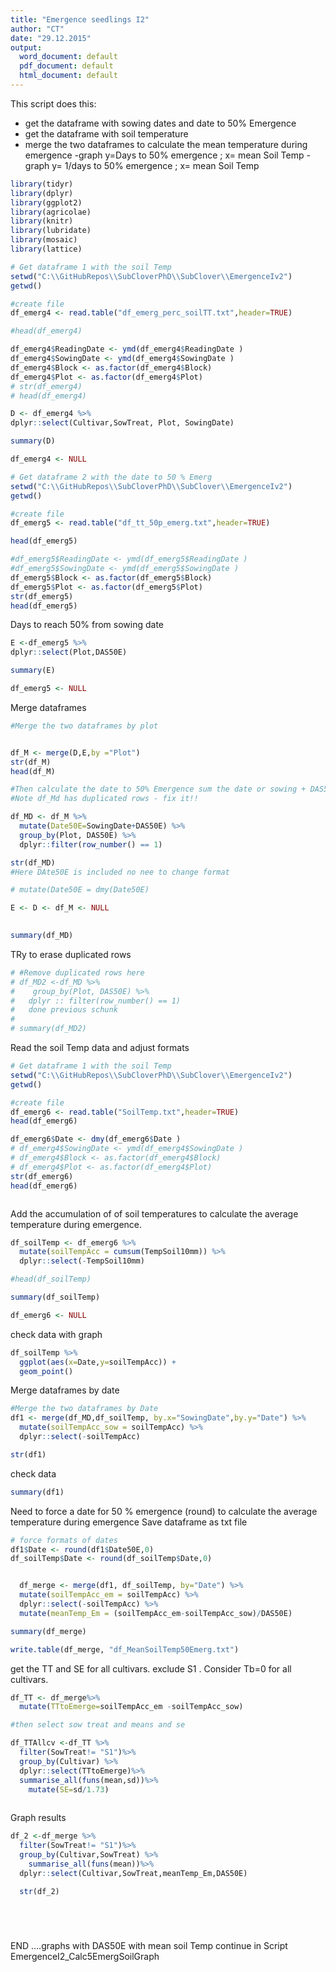 ```yaml
---
title: "Emergence seedlings I2"
author: "CT"
date: "29.12.2015"
output: 
  word_document: default
  pdf_document: default
  html_document: default
---
```


This script does this:

- get the dataframe with sowing dates and date to 50% Emergence  
- get the dataframe with soil temperature 
- merge the two dataframes to calculate the mean temperature during emergence 
-graph y=Days to 50% emergence ; x= mean Soil Temp
-graph y= 1/days to 50% emergence ; x= mean Soil Temp


```r
library(tidyr)
library(dplyr)
library(ggplot2)
library(agricolae)
library(knitr)
library(lubridate)
library(mosaic)
library(lattice)
```


```r
# Get dataframe 1 with the soil Temp 
setwd("C:\\GitHubRepos\\SubCloverPhD\\SubClover\\EmergenceIv2")
getwd()

#create file
df_emerg4 <- read.table("df_emerg_perc_soilTT.txt",header=TRUE)

#head(df_emerg4)

df_emerg4$ReadingDate <- ymd(df_emerg4$ReadingDate )
df_emerg4$SowingDate <- ymd(df_emerg4$SowingDate )
df_emerg4$Block <- as.factor(df_emerg4$Block)
df_emerg4$Plot <- as.factor(df_emerg4$Plot)
# str(df_emerg4)
# head(df_emerg4)

D <- df_emerg4 %>%
dplyr::select(Cultivar,SowTreat, Plot, SowingDate)

summary(D)

df_emerg4 <- NULL

```


```r

# Get dataframe 2 with the date to 50 % Emerg
setwd("C:\\GitHubRepos\\SubCloverPhD\\SubClover\\EmergenceIv2")
getwd()

#create file
df_emerg5 <- read.table("df_tt_50p_emerg.txt",header=TRUE)

head(df_emerg5)

#df_emerg5$ReadingDate <- ymd(df_emerg5$ReadingDate )
#df_emerg5$SowingDate <- ymd(df_emerg5$SowingDate )
df_emerg5$Block <- as.factor(df_emerg5$Block)
df_emerg5$Plot <- as.factor(df_emerg5$Plot)
str(df_emerg5)
head(df_emerg5)


```
Days to reach 50% from sowing date

```r

E <-df_emerg5 %>%
dplyr::select(Plot,DAS50E)

summary(E)

df_emerg5 <- NULL

```

Merge dataframes 

```r

#Merge the two dataframes by plot


df_M <- merge(D,E,by ="Plot")
str(df_M)
head(df_M)

#Then calculate the date to 50% Emergence sum the date or sowing + DAS50E
#Note df_Md has duplicated rows - fix it!! 

df_MD <- df_M %>%
  mutate(Date50E=SowingDate+DAS50E) %>%
  group_by(Plot, DAS50E) %>% 
  dplyr::filter(row_number() == 1)

str(df_MD)
#Here DAte50E is included no nee to change format 

# mutate(Date50E = dmy(Date50E)

E <- D <- df_M <- NULL
         
```


```r
summary(df_MD)
```

TRy to erase duplicated rows 

```r

# #Remove duplicated rows here 
# df_MD2 <-df_MD %>%
#    group_by(Plot, DAS50E) %>% 
#   dplyr :: filter(row_number() == 1)
#   done previous schunk
#   
# summary(df_MD2)


```

Read the soil Temp data and adjust formats 

```r

# Get dataframe 1 with the soil Temp 
setwd("C:\\GitHubRepos\\SubCloverPhD\\SubClover\\EmergenceIv2")
getwd()

#create file
df_emerg6 <- read.table("SoilTemp.txt",header=TRUE)
head(df_emerg6)

df_emerg6$Date <- dmy(df_emerg6$Date )
# df_emerg4$SowingDate <- ymd(df_emerg4$SowingDate )
# df_emerg4$Block <- as.factor(df_emerg4$Block)
# df_emerg4$Plot <- as.factor(df_emerg4$Plot)
str(df_emerg6)
head(df_emerg6)



```

Add the accumulation of of soil temperatures to calculate the average temperature during emergence. 
```r
df_soilTemp <- df_emerg6 %>%
  mutate(soilTempAcc = cumsum(TempSoil10mm)) %>%
  dplyr::select(-TempSoil10mm)

#head(df_soilTemp)

summary(df_soilTemp)

df_emerg6 <- NULL

```

check data with graph
```r

df_soilTemp %>%
  ggplot(aes(x=Date,y=soilTempAcc)) +
  geom_point()

```

Merge dataframes by date

```r

#Merge the two dataframes by Date
df1 <- merge(df_MD,df_soilTemp, by.x="SowingDate",by.y="Date") %>%
  mutate(soilTempAcc_sow = soilTempAcc) %>%
  dplyr::select(-soilTempAcc)

str(df1)
```

check data 
```r
summary(df1)
```
Need to force a date for 50 % emergence (round) to calculate the average temperature during emergence
Save dataframe as txt file 

```r

# force formats of dates
df1$Date <- round(df1$Date50E,0)
df_soilTemp$Date <- round(df_soilTemp$Date,0)


  df_merge <- merge(df1, df_soilTemp, by="Date") %>%
  mutate(soilTempAcc_em = soilTempAcc) %>%
  dplyr::select(-soilTempAcc) %>%
  mutate(meanTemp_Em = (soilTempAcc_em-soilTempAcc_sow)/DAS50E)  

summary(df_merge)

write.table(df_merge, "df_MeanSoilTemp50Emerg.txt") 


```

get the TT and SE for all cultivars. exclude S1 . Consider Tb=0 for all cultivars. 

```r
df_TT <- df_merge%>%
  mutate(TTtoEmerge=soilTempAcc_em -soilTempAcc_sow)

#then select sow treat and means and se

df_TTAllcv <-df_TT %>%
  filter(SowTreat!= "S1")%>% 
  group_by(Cultivar) %>%
  dplyr::select(TTtoEmerge)%>%
  summarise_all(funs(mean,sd))%>%
    mutate(SE=sd/1.73)
  
```





Graph results 
```r

df_2 <-df_merge %>%
  filter(SowTreat!= "S1")%>% 
  group_by(Cultivar,SowTreat) %>%
    summarise_all(funs(mean))%>%
  dplyr::select(Cultivar,SowTreat,meanTemp_Em,DAS50E)

  str(df_2)



 

```



END ....graphs with DAS50E with mean soil Temp continue in Script EmergenceI2_Calc5EmergSoilGraph


